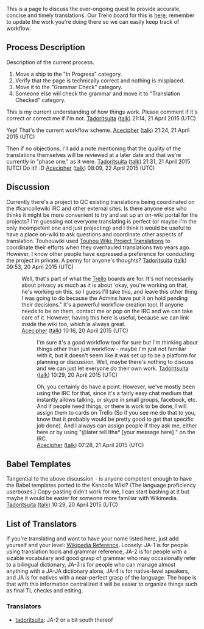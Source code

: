 This is a page to discuss the ever-ongoing quest to provide accurate, concise and timely translations. Our Trello board for this is [https://trello.com/b/SfalyAi2 here]; remember to update the work you're doing there so we can easily keep track of workflow.

==Process Description==
Description of the current process.
# Move a ship to the "In Progress" category.
# Verify that the page is technically correct and nothing is misplaced.
# Move it to the "Grammar Check" category.
# Someone else will check the grammar and move it to "Translation Checked" category.

This is my current understanding of how things work.  Please comment if it's correct or correct me if I'm not. [[User:Tadoritsuita|Tadoritsuita]] ([[User talk:Tadoritsuita|talk]]) 21:14, 21 April 2015 (UTC)

Yep! That's the current workflow scheme. [[User:Acecipher|Acecipher]] ([[User talk:Acecipher|talk]]) 21:24, 21 April 2015 (UTC)

Then if no objections, I'll add a note mentioning that the quality of the translations themselves will be reviewed at a later date and that we're currently in "phase one," as it were. [[User:Tadoritsuita|Tadoritsuita]] ([[User talk:Tadoritsuita|talk]]) 21:31, 21 April 2015 (UTC)
Do it!! :D [[User:Acecipher|Acecipher]] ([[User talk:Acecipher|talk]]) 08:09, 22 April 2015 (UTC)

==Discussion==
Currently there's a project to QC existing translations being coordinated on the #kancollewiki IRC and other external sites.  Is there anyone else who thinks it might be more convenient to try and set up an on-wiki portal for the projects?  I'm guessing not everyone translating is perfect (or maybe I'm the only incompetent one and just projecting) and I think it would be useful to have a place on-wiki to ask questions and coordinate other aspects of translation.  Touhouwiki used [http://en.touhouwiki.net/wiki/Touhou_Wiki:Project_Translations Touhou Wiki: Project Translations] to coordinate their efforts when they overhauled translations two years ago.  However, I know other people have expressed a preference for conducting the project in private.  A penny for anyone's thoughts? [[User:Tadoritsuita|Tadoritsuita]] ([[User talk:Tadoritsuita|talk]]) 09:53, 20 April 2015 (UTC)

:Well, that's part of what the [https://trello.com/b/SfalyAi2 Trello] boards are for. It's not necessarily about privacy as much as it is about 'okay, you're working on that, he's working on this, so I guess I'll take this, and leave this other thing I was going to do because the Admins have put it on hold pending their decisions." It's a powerful workflow creation tool. If anyone needs to be on them, contact me or pop on the IRC and we can take care of it. However, having this here is useful, because we can link inside the wiki too, which is always great.
:[[User:Acecipher|Acecipher]] ([[User talk:Acecipher|talk]]) 10:16, 20 April 2015 (UTC)

:: I'm sure it's a good workflow tool for sure but I'm thinking about things other than just workflow - maybe I'm just not familiar with it, but it doesn't seem like it was set up to be a platform for planning or discussion.  Well, maybe there's nothing to discuss and we can just let everyone do their own work. [[User:Tadoritsuita|Tadoritsuita]] ([[User talk:Tadoritsuita|talk]]) 10:29, 20 April 2015 (UTC)

::: Oh, you certainly do have a point. However, we've mostly been using the IRC for that, since it's a fairly easy chat medium that instantly allows talking, or skype in small groups, facebook, etc. And if people need things, or there is work to be done, I will assign them to cards on Trello (So if you see me do that to you, know that it probably would be pretty good to get that specific job done). And I always can assign people if they ask me, either here or by using "@later tell Itha* [your message here] " on the IRC.
::: [[User:Acecipher|Acecipher]] ([[User talk:Acecipher|talk]]) 07:28, 21 April 2015 (UTC)

==Babel Templates==
Tangential to the above discussion - is anyone competent enough to have the Babel templates ported to the Kancolle Wiki?  (The language proficiency userboxes.)  Copy-pasting didn't work for me, I can start bashing at it but maybe it would be easier for someone more familiar with Wikimedia.  [[User:Tadoritsuita|Tadoritsuita]] ([[User talk:Tadoritsuita|talk]]) 10:29, 20 April 2015 (UTC)

==List of Translators==
If you're translating and want to have your name listed here, just add yourself and your level: [http://en.wikipedia.org/wiki/Wikipedia:Babel/Levels Wikipedia Reference].  Loosely: JA-1 is for people using translation tools and grammar reference, JA-2 is for people with a sizable vocabulary and good grasp of grammar who may occasionally refer to a bilingual dictionary, JA-3 is for people who can manage almost anything with a JA-JA dictionary alone, JA-4 is for native-level speakers, and JA is for natives with a near-perfect grasp of the language.  The hope is that with this information centralized it will be easier to organize things such as final TL checks and editing.
===Translators===
* [[User:tadoritsuita|tadoritsuita]]: JA-2 or a bit south thereof
